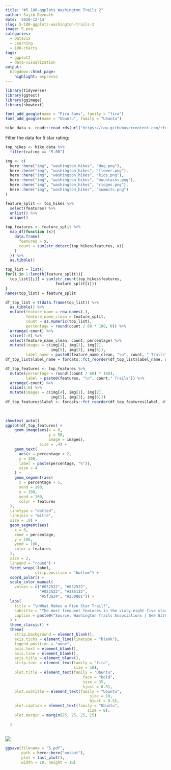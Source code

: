 ```yaml
---
title: "#5 100-ggplots Washington Trails 2"
author: Sajib Devnath
date: '2020-12-14'
slug: 5-100-ggplots-washington-trails-2
image: 5.png
categories:
  - Dataviz
  - Learning
  - 100-charts
tags:
  - ggplot2
  - data-visualization
output:
  blogdown::html_page:
    highlight: espresso
---
```



```r
library(tidyverse)
library(ggtext)
library(ggimage)
library(showtext)
```

```r
font_add_google(name = "Fira Sans", family = "fira")
font_add_google(name = "Ubuntu", family = "Ubuntu")
```


```r
hike_data <- readr::read_rds(url('https://raw.githubusercontent.com/rfordatascience/tidytuesday/master/data/2020/2020-11-24/hike_data.rds'))
```

Filter the data for 5 star rating:
```r
top_hikes <- hike_data %>% 
  filter(rating == "5.00")
```

```r
img <- c(
  here::here("img", "washington_hikes", "dog.png"),
  here::here("img", "washington_hikes", "flower.png"),
  here::here("img", "washington_hikes", "kids.png"),
  here::here("img", "washington_hikes", "mountains.png"),
  here::here("img", "washington_hikes", "ridges.png"),
  here::here("img", "washington_hikes", "summits.png")
)
```


```r
feature_split <- top_hikes %>% 
  select(features) %>% 
  unlist() %>% 
  unique()
```


```r
top_features <- feature_split %>% 
  map_df(function (x){
    data.frame(
      features = x,
      count = sum(str_detect(top_hikes$features, x))
    )
  }) %>% 
  as.tibble()
```

```r
top_list = list()
for(i in 1:length(feature_split)){
  top_list[[i]] = sum(str_count(top_hikes$features, 
                      feature_split[i]))
}
names(top_list) = feature_split
```

```r
df_top_list = t(data.frame(top_list)) %>%
  as_tibble() %>%
  mutate(feature_name = row.names(.),
         feature_name_clean = feature_split,
         count = as.numeric(top_list),
         percentage = round(count / 68 * 100, 0)) %>%
  arrange(-count) %>%
  slice(1:6) %>%
  select(feature_name_clean, count, percentage) %>%
  mutate(images = c(img[4], img[1], img[2],
                    img[5], img[3], img[6]),
         label_name = paste0(feature_name_clean, "\n", count, " Trails"))
df_top_list$label_name = forcats::fct_reorder(df_top_list$label_name, df_top_list$percentage)
```
```r
df_top_features <- top_features %>% 
  mutate(percentage = round((count / 68) * 100),
         label = paste0(features, "\n", count," Trails")) %>% 
  arrange(-count) %>% 
  slice(1:6) %>% 
  mutate(images = c(img[4], img[1], img[2],
                    img[5], img[3], img[6])) 
df_top_features$label <- forcats::fct_reorder(df_top_features$label, df_top_features$percentage)
  
  
```


```r
showtext_auto()
ggplot(df_top_features) + 
    geom_image(aes(x = 0,
                   y = 50,
                   image = images),
               size = .4) +
    geom_text(
      aes(x = percentage + 2,
      y = 100,
      label = paste(percentage, "%")),
      size = 4
    ) +
    geom_segment(aes(
      x = percentage + 5,
      xend = 100,
      y = 100,
      yend = 100,
      color = features
  ),
  linetype = "dotted",
  linejoin = "mitre",
  size = .8) +
  geom_segment(aes(
    x = 0,
    xend = percentage,
    y = 100,
    yend = 100,
    color = features
  ),
  size = 2,
  lineend = "round") +
  facet_wrap(~label,
             strip.position = "bottom") +
  coord_polar() +
  scale_color_manual(
    values = c("#052522", "#052522", 
               "#052522", "#385132", 
               "#5f3a34", "#230801")) +
  labs(
    title = "\nWhat Makes a Five Star Trail?",
    subtitle = "The most frequent features in the sixty-eight five star Washington trails",
    caption = paste0("Source: Washington Trails Associations | See GitHub for Icons | Visualization by @ijeamaka_a")
  ) +
  theme_classic() +
  theme(
    strip.background = element_blank(),
    axis.ticks = element_line(linetype = "blank"), 
    legend.position = "none",
    axis.text = element_blank(),
    axis.line = element_blank(),
    axis.title = element_blank(),
    strip.text = element_text(family = "fira",
                              size = 18),
    plot.title = element_text(family = "Ubuntu", 
                                  face = "bold",
                                  size = 35, 
                                  hjust = 0.5),
    plot.subtitle = element_text(family = "Ubuntu", 
                                     size = 18,
                                     hjust = 0.5),
    plot.caption = element_text(family = "Ubuntu", 
                                    size = 8),
    plot.margin = margin(25, 25, 25, 25) 
    
  )
  

```

![](5.png)

```r
ggsave(filename = "5.pdf",
       path = here::here("output"),
       plot = last_plot(),
       width = 10, height = 10)
```

